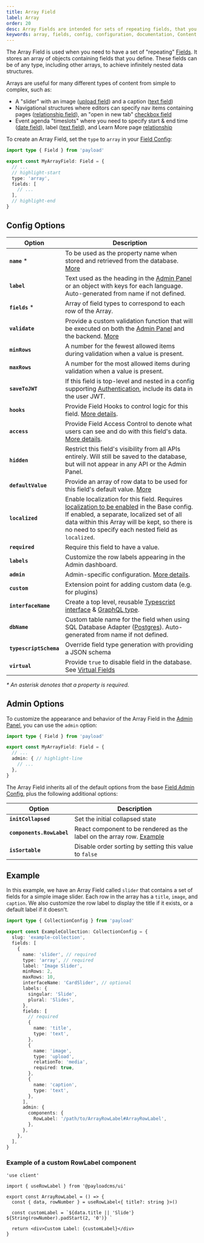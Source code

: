 ```yaml
---
title: Array Field
label: Array
order: 20
desc: Array Fields are intended for sets of repeating fields, that you define. Learn how to use Array Fields, see examples and options.
keywords: array, fields, config, configuration, documentation, Content Management System, cms, headless, javascript, node, react, nextjs
---
```


The Array Field is used when you need to have a set of "repeating" [Fields](./overview). It stores an array of objects containing fields that you define. These fields can be of any type, including other arrays, to achieve infinitely nested data structures.

Arrays are useful for many different types of content from simple to complex, such as:

- A "slider" with an image ([upload field](/docs/fields/upload)) and a caption ([text field](/docs/fields/text))
- Navigational structures where editors can specify nav items containing pages ([relationship field](/docs/fields/relationship)), an "open in new tab" [checkbox field](/docs/fields/checkbox)
- Event agenda "timeslots" where you need to specify start & end time ([date field](/docs/fields/date)), label ([text field](/docs/fields/text)), and Learn More page [relationship](/docs/fields/relationship)

<LightDarkImage
  srcLight="https://payloadcms.com/images/docs/fields/array.png"
  srcDark="https://payloadcms.com/images/docs/fields/array-dark.png"
  alt="Array field with two Rows in Payload Admin Panel"
  caption="Admin Panel screenshot of an Array field with two Rows"
/>

To create an Array Field, set the `type` to `array` in your [Field Config](./overview):

```ts
import type { Field } from 'payload'

export const MyArrayField: Field = {
  // ...
  // highlight-start
  type: 'array',
  fields: [
    // ...
  ],
  // highlight-end
}
```

## Config Options

| Option                 | Description                                                                                                                                                                                                                                                                        |
| ---------------------- | ---------------------------------------------------------------------------------------------------------------------------------------------------------------------------------------------------------------------------------------------------------------------------------- |
| **`name`** *          | To be used as the property name when stored and retrieved from the database. [More](/docs/fields/overview#field-names)                                                                                                                                                             |
| **`label`**            | Text used as the heading in the [Admin Panel](../admin/overview) or an object with keys for each language. Auto-generated from name if not defined.                                                                                                                                |
| **`fields`** *        | Array of field types to correspond to each row of the Array.                                                                                                                                                                                                                       |
| **`validate`**         | Provide a custom validation function that will be executed on both the [Admin Panel](../admin/overview) and the backend. [More](/docs/fields/overview#validation)                                                                                                                  |
| **`minRows`**          | A number for the fewest allowed items during validation when a value is present.                                                                                                                                                                                                   |
| **`maxRows`**          | A number for the most allowed items during validation when a value is present.                                                                                                                                                                                                     |
| **`saveToJWT`**        | If this field is top-level and nested in a config supporting [Authentication](/docs/authentication/overview), include its data in the user JWT.                                                                                                                                    |
| **`hooks`**            | Provide Field Hooks to control logic for this field. [More details](../hooks/fields).                                                                                                                                                                                              |
| **`access`**           | Provide Field Access Control to denote what users can see and do with this field's data. [More details](../access-control/fields).                                                                                                                                                 |
| **`hidden`**           | Restrict this field's visibility from all APIs entirely. Will still be saved to the database, but will not appear in any API or the Admin Panel.                                                                                                                                   |
| **`defaultValue`**     | Provide an array of row data to be used for this field's default value. [More](/docs/fields/overview#default-values)                                                                                                                                                               |
| **`localized`**        | Enable localization for this field. Requires [localization to be enabled](/docs/configuration/localization) in the Base config. If enabled, a separate, localized set of all data within this Array will be kept, so there is no need to specify each nested field as `localized`. |
| **`required`**         | Require this field to have a value.                                                                                                                                                                                                                                                |
| **`labels`**           | Customize the row labels appearing in the Admin dashboard.                                                                                                                                                                                                                         |
| **`admin`**            | Admin-specific configuration. [More details](#admin-options).                                                                                                                                                                                                                      |
| **`custom`**           | Extension point for adding custom data (e.g. for plugins)                                                                                                                                                                                                                          |
| **`interfaceName`**    | Create a top level, reusable [Typescript interface](/docs/typescript/generating-types#custom-field-interfaces) & [GraphQL type](/docs/graphql/graphql-schema#custom-field-schemas).                                                                                                |
| **`dbName`**           | Custom table name for the field when using SQL Database Adapter ([Postgres](/docs/database/postgres)). Auto-generated from name if not defined.                                                                                                                                    |
| **`typescriptSchema`** | Override field type generation with providing a JSON schema                                                                                                                                                                                                                        |
| **`virtual`**          | Provide `true` to disable field in the database. See [Virtual Fields](https://payloadcms.com/blog/learn-how-virtual-fields-can-help-solve-common-cms-challenges)                                                                                                                   |

_* An asterisk denotes that a property is required._

## Admin Options

To customize the appearance and behavior of the Array Field in the [Admin Panel](../admin/overview), you can use the `admin` option:

```ts
import type { Field } from 'payload'

export const MyArrayField: Field = {
  // ...
  admin: { // highlight-line
    // ...
  },
}
```

The Array Field inherits all of the default options from the base [Field Admin Config](../admin/fields#admin-options), plus the following additional options:

| Option                    | Description                                                                                                                                     |
| ------------------------- | ----------------------------------------------------------------------------------------------------------------------------------------------- |
| **`initCollapsed`**       | Set the initial collapsed state                                                                                                                 |
| **`components.RowLabel`** | React component to be rendered as the label on the array row. [Example](#example-of-a-custom-rowlabel-component) |
| **`isSortable`**          | Disable order sorting by setting this value to `false`                                                                                          |

## Example

In this example, we have an Array Field called `slider` that contains a set of fields for a simple image slider. Each row in the array has a `title`, `image`, and `caption`. We also customize the row label to display the title if it exists, or a default label if it doesn't.

```ts
import type { CollectionConfig } from 'payload'

export const ExampleCollection: CollectionConfig = {
  slug: 'example-collection',
  fields: [
    {
      name: 'slider', // required
      type: 'array', // required
      label: 'Image Slider',
      minRows: 2,
      maxRows: 10,
      interfaceName: 'CardSlider', // optional
      labels: {
        singular: 'Slide',
        plural: 'Slides',
      },
      fields: [
        // required
        {
          name: 'title',
          type: 'text',
        },
        {
          name: 'image',
          type: 'upload',
          relationTo: 'media',
          required: true,
        },
        {
          name: 'caption',
          type: 'text',
        },
      ],
      admin: {
        components: {
          RowLabel: '/path/to/ArrayRowLabel#ArrayRowLabel',
        },
      },
    },
  ],
}
```

### Example of a custom RowLabel component


```tsx
'use client'

import { useRowLabel } from '@payloadcms/ui'

export const ArrayRowLabel = () => {
  const { data, rowNumber } = useRowLabel<{ title?: string }>()

  const customLabel = `${data.title || 'Slide'} ${String(rowNumber).padStart(2, '0')} `

  return <div>Custom Label: {customLabel}</div>
}
```
